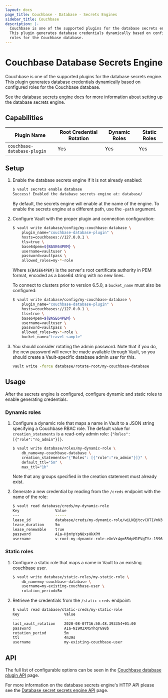 ```yaml
---
layout: docs
page_title: Couchbase - Database - Secrets Engines
sidebar_title: Couchbase
description: |-
  Couchbase is one of the supported plugins for the database secrets engine.
  This plugin generates database credentials dynamically based on configured
  roles for the Couchbase database.
---
```


# Couchbase Database Secrets Engine

Couchbase is one of the supported plugins for the database secrets engine. This
plugin generates database credentials dynamically based on configured roles for
the Couchbase database.

See the [database secrets engine](/docs/secrets/databases) docs for
more information about setting up the database secrets engine.

## Capabilities
| Plugin Name | Root Credential Rotation | Dynamic Roles | Static Roles |
| --- | --- | --- | --- |
| `couchbase-database-plugin` | Yes | Yes | Yes |

## Setup

1.  Enable the database secrets engine if it is not already enabled:

    ```bash
    $ vault secrets enable database
    Success! Enabled the database secrets engine at: database/
    ```

    By default, the secrets engine will enable at the name of the engine. To
    enable the secrets engine at a different path, use the `-path` argument.

1.  Configure Vault with the proper plugin and connection configuration:

    ```bash
    $ vault write database/config/my-couchbase-database \
        plugin_name="couchbase-database-plugin" \
        hosts=couchbases://127.0.0.1 \
        tls=true \
        base64pem=${BASE64PEM} \
        username=vaultuser \
        password=vaultpass \
        allowed_roles=my-*-role
    ```

    Where `${BASE64PEM}` is the server's root certificate authority in PEM 
    format, encoded as a base64 string with no new lines.

    To connect to clusters prior to version 6.5.0, a `bucket_name` must also
    be configured:

    ```bash
    $ vault write database/config/my-couchbase-database \
        plugin_name="couchbase-database-plugin" \
        hosts=couchbases://127.0.0.1 \
        tls=true \
        base64pem=${BASE64PEM} \
        username=vaultuser \
        password=vaultpass \
        allowed_roles=my-*-role \
        bucket_name="travel-sample"
    ```

1.  You should consider rotating the admin password. Note that if you do, the 
    new password will never be made available through Vault, so you should 
    create a Vault-specific database admin user for this.

    ```bash
    vault write -force database/rotate-root/my-couchbase-database
    ```

## Usage

After the secrets engine is configured, configure dynamic and static roles 
to enable generating credentials.

### Dynamic roles

1.  Configure a dynamic role that maps a name in Vault to a JSON string 
    specifying a Couchbase RBAC role. The default value for 
    `creation_statements` is a read-only admin role: 
    `{"Roles": [{"role":"ro_admin"}]}`.

    ```bash
    $ vault write database/roles/my-dynamic-role \
        db_name=my-couchbase-database \
        creation_statements="{"Roles": [{"role":"ro_admin"}]}" \
        default_ttl="5m" \
        max_ttl="1h"
    ```

    Note that any groups specified in the creation statement must already exist.

1.  Generate a new credential by reading from the `/creds` endpoint with the name
    of the role:

    ```bash
    $ vault read database/creds/my-dynamic-role
    Key                Value
    ---                -----
    lease_id           database/creds/my-dynamic-role/wiLNQjtcvCOT1VnN3qnUJnBz
    lease_duration     5m
    lease_renewable    true
    password           A1a-HjmYpYpN8xsHkXPM
    username           v-root-my-dynamic-role-eXnVr4gm55dpM1EVgTYz-1596815027
    ```

### Static roles

1.  Configure a static role that maps a name in Vault to an existing couchbase 
    user.

    ```bash
    $ vault write database/static-roles/my-static-role \
        db_name=my-couchbase-database \
        username=my-existing-couchbase-user \
        rotation_period=5m
    ```

1.  Retrieve the credentials from the `/static-creds` endpoint:

    ```bash
    $ vault read database/static-creds/my-static-role
    Key                    Value
    ---                    -----
    last_vault_rotation    2020-08-07T16:50:48.393354+01:00
    password               A1a-NI9M2XMSYhqYG98b
    rotation_period        5m
    ttl                    4m39s
    username               my-existing-couchbase-user
    ```

## API

The full list of configurable options can be seen in the [Couchbase database plugin API](/api-docs/secret/databases/couchbase) page.

For more information on the database secrets engine's HTTP API please see the [Database secret secrets engine API](/api-docs/secret/databases) page.
